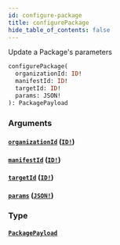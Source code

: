 ```yaml
---
id: configure-package
title: configurePackage
hide_table_of_contents: false
---
```



Update a Package's parameters

```graphql
configurePackage(
  organizationId: ID!
  manifestId: ID!
  targetId: ID!
  params: JSON!
): PackagePayload
```


### Arguments

#### [`organizationId`](#) ([`ID!`](/swapi/scalars/id))




#### [`manifestId`](#) ([`ID!`](/swapi/scalars/id))




#### [`targetId`](#) ([`ID!`](/swapi/scalars/id))




#### [`params`](#) ([`JSON!`](/swapi/scalars/json))




### Type

#### [`PackagePayload`](/swapi/objects/package-payload)






